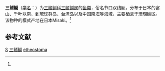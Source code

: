 {{Speciesbox
| taxon = Tripterygion etheostoma
| binomial_authority = Jordan et Snyder, 1902<ref name='id8022'>{{cite web| url =http://www.bioinfo.cn/db05/BjdwSpecies.php?action=view&id=8022| title =三鳍鳚| work =中国动物物种编目数据库| publisher =中国科学院微生物研究所| author =中国科学院动物研究所| accessdate =2009-04-16| deadurl =yes| archiveurl =https://web.archive.org/web/20160305093941/http://www.bioinfo.cn/db05/BjdwSpecies.php?action=view&id=8022| archivedate =2016-03-05}}</ref>
}}

'''三鳍鳚'''（[[学名|学名]]：{{lang|la|''Tripterygion etheostoma''}}）为[[三鳍鳚科|三鳍鳚科]][[三鳍鳚属|三鳍鳚属]]的[[鱼类|鱼类]]，俗名节口双线鳚。分布于日本的富山、千叶以南、到琉球群岛、[[台湾岛|台湾岛]]以及中国[[南海|南海]]等海域，主要栖息于珊瑚礁区。该物种的模式产地在日本Misaki。<ref name='id8022'/>

== 参考文献 ==
{{reflist}}

{{Taxonbar|from=Q10867143}}

[[Category:_1902年描述的鱼类|S]]
[[Category:三鰭䲁科|三鰭䲁]]
[[Category:三鳍鳚属|etheostoma]]


{{鱸形目小作品}}